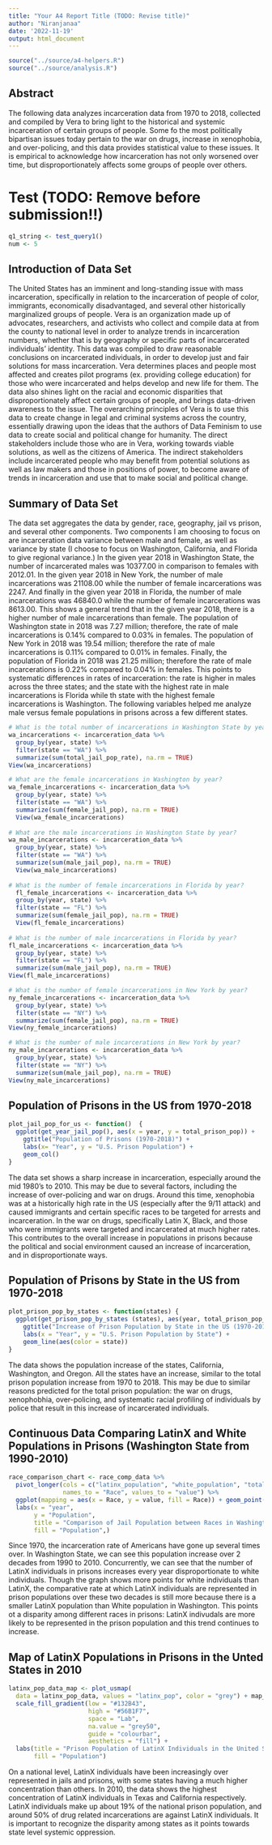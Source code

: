 ```yaml
---
title: "Your A4 Report Title (TODO: Revise title)"
author: "Niranjanaa"
date: '2022-11-19'
output: html_document
---
```


```r
source("../source/a4-helpers.R")
source("../source/analysis.R")
```

## Abstract

The following data analyzes incarceration data from 1970 to 2018, collected and compiled by Vera to bring light to the historical and systemic incarceration of certain groups of people. Some fo the most politically bipartisan issues today pertain to the war on drugs, increase in xenophobia, and over-policing, and this data provides statistical value to these issues. It is empirical to acknowledge how incarceration has not only worsened over time, but disproportionately affects some groups of people over others.

# Test (TODO: Remove before submission!!)

```r
q1_string <- test_query1()
num <- 5
```


## Introduction of Data Set

The United States has an imminent and long-standing issue with mass incarceration, specifically in relation to the incarceration of people of color, immigrants, economically disadvantaged, and several other historically marginalized groups of people. Vera is an organization made up of advocates, researchers, and activists who collect and compile data at from the county to national level in order to analyze trends in incarceration numbers, whether that is by geography or specific parts of incarcerated individuals' identity. This data was compiled to draw reasonable conclusions on incarcerated individuals, in order to develop just and fair solutions for mass incarceration. Vera determines places and people most affected and creates pilot programs (ex. providing college education) for those who were incarcerated and helps develop and new life for them. The data also shines light on the racial and economic disparities that disproportionately affect certain groups of people, and brings data-driven awareness to the issue. The overarching principles of Vera is to use this data to create change in legal and criminal systems across the country, essentially drawing upon the ideas that the authors of Data Feminism to use data to create social and political change for humanity. The direct stakeholders include those who are in Vera, working towards viable solutions, as well as the citizens of America. The indirect stakeholders include incarcerated people who may benefit from potential solutions as well as law makers and those in positions of power, to become aware of trends in incarceration and use that to make social and political change.

## Summary of Data Set

The data set aggregates the data by gender, race, geography, jail vs prison, and several other components. Two components I am choosing to focus on are incarceration data variance between male and female, as well as variance by state (I choose to focus on Washington, California, and Florida to give regional variance.) In the given year 2018 in Washington State, the number of incarcerated males was 10377.00 in comparison to females with 2012.01. In the given year 2018 in New York, the number of male incarcerations was 21108.00 while the number of female incarcerations was 2247. And finally in the given year 2018 in Florida, the number of male incarcerations was 46840.0 while the number of female incarcerations was 8613.00. This shows a general trend that in the given year 2018, there is a higher number of male incarcerations than female. The population of Washington state in 2018 was 7.27 million; therefore, the rate of male incarcerations is 0.14% compared to 0.03% in females. The population of New York in 2018 was 19.54 million; therefore the rate of male incarcerations is 0.11% compared to 0.01% in females. Finally, the population of Florida in 2018 was 21.25 million; therefore the rate of male incarcerations is 0.22% compared to 0.04% in females. This points to systematic differences in rates of incarceration: the rate is higher in males across the three states; and the state with the highest rate in male incarcerations is Florida while th state with the highest female incarcerations is Washington. The following variables helped me analyze male versus female populations in prisons across a few different states.

```r
# What is the total number of incarcerations in Washington State by year? 
wa_incarcerations <- incarceration_data %>%
  group_by(year, state) %>%
  filter(state == "WA") %>%
  summarize(sum(total_jail_pop_rate), na.rm = TRUE)
View(wa_incarcerations)

# What are the female incarcerations in Washington by year? 
wa_female_incarcerations <- incarceration_data %>%
  group_by(year, state) %>%
  filter(state == "WA") %>%
  summarize(sum(female_jail_pop), na.rm = TRUE)
  View(wa_female_incarcerations)
  
# What are the male incarcerations in Washington State by year? 
wa_male_incarcerations <- incarceration_data %>%
  group_by(year, state) %>%
  filter(state == "WA") %>%
  summarize(sum(male_jail_pop), na.rm = TRUE)
  View(wa_male_incarcerations)
  
# What is the number of female incarcerations in Florida by year? 
  fl_female_incarcerations <- incarceration_data %>%
  group_by(year, state) %>%
  filter(state == "FL") %>%
  summarize(sum(female_jail_pop), na.rm = TRUE)
  View(fl_female_incarcerations)
  
# What is the number of male incarcerations in Florida by year?
fl_male_incarcerations <- incarceration_data %>%
  group_by(year, state) %>%
  filter(state == "FL") %>%
  summarize(sum(male_jail_pop), na.rm = TRUE)
View(fl_male_incarcerations)

# What is the number of female incarcerations in New York by year?
ny_female_incarcerations <- incarceration_data %>%
  group_by(year, state) %>%
  filter(state == "NY") %>%
  summarize(sum(female_jail_pop), na.rm = TRUE)
View(ny_female_incarcerations)  

# What is the number of male incarcerations in New York by year?
ny_male_incarcerations <- incarceration_data %>%
  group_by(year, state) %>%
  filter(state == "NY") %>%
  summarize(sum(male_jail_pop), na.rm = TRUE)
View(ny_male_incarcerations)
```

## Population of Prisons in the US from 1970-2018

```r
plot_jail_pop_for_us <- function()  {
  ggplot(get_year_jail_pop(), aes(x = year, y = total_prison_pop)) +
    ggtitle("Population of Prisons (1970-2018)") + 
    labs(x= "Year", y = "U.S. Prison Population") +
    geom_col() 
} 
```

The data set shows a sharp increase in incarceration, especially around the mid 1980's to 2010. This may be due to several factors, including the increase of over-policing and war on drugs. Around this time, xenophobia was at a historically high rate in the US (especially after the 9/11 attack) and caused immigrants and certain specific races to be targeted for arrests and incarceration. In the war on drugs, specifically Latin X, Black, and those who were immigrants were targeted and incarcerated at much higher rates. This contributes to the overall increase in populations in prisons because the political and social environment caused an increase of incarceration, and in disproportionate ways.

## Population of Prisons by State in the US from 1970-2018

```r
plot_prison_pop_by_states <- function(states) {
  ggplot(get_prison_pop_by_states (states), aes(year, total_prison_pop_by_state, color = factor(state))) +
    ggtitle("Increase of Prison Population by State in the US (1970-2018)") + 
    labs(x = "Year", y = "U.S. Prison Population by State") +
    geom_line(aes(color = state))
}
```

The data shows the population increase of the states, California, Washington, and Oregon. All the states have an increase, similar to the total prison population increase from 1970 to 2018. This may be due to similar reasons predicted for the total prison population: the war on drugs, xenophobhia, over-policing, and systematic racial profiling of individuals by police that result in this increase of incarcerated individuals.

## Continuous Data Comparing LatinX and White Populations in Prisons (Washington State from 1990-2010)

```r
race_comparison_chart <- race_comp_data %>%
  pivot_longer(cols = c("latinx_population", "white_population", "total_population"), 
               names_to = "Race", values_to = "value") %>%
  ggplot(mapping = aes(x = Race, y = value, fill = Race)) + geom_point() + 
  labs(x = "year",
       y = "Population", 
       title = "Comparison of Jail Population between Races in Washington (1990-2010)",
       fill = "Population",)
```

Since 1970, the incarceration rate of Americans have gone up several times over. In Washington State, we can see this population increase over 2 decades from 1990 to 2010. Concurrently, we can see that the number of LatinX individuals in prisons increases every year disproportionate to white individuals. Though the graph shows more points for white individuals than LatinX, the comparative rate at which LatinX individuals are represented in prison populations over these two decades is still more because there is a smaller LatinX population than White population in Washington. This points ot a disparity among different races in prisons: LatinX indivudals are more likely to be represented in the prison population and this trend continues to increase.

## Map of LatinX Populations in Prisons in the Unted States in 2010

```r
latinx_pop_data_map <- plot_usmap(
  data = latinx_pop_data, values = "latinx_pop", color = "grey") + map_theme + 
  scale_fill_gradient(low = "#132B43",
                      high = "#56B1F7",
                      space = "Lab",
                      na.value = "grey50",
                      guide = "colourbar",
                      aesthetics = "fill") + 
  labs(title = "Prison Population of LatinX Individuals in the United States, 2010", 
       fill = "Population")
```

On a national level, LatinX individuals have been increasingly over represented in jails and prisons, with some states having a much higher concentration than others. In 2010, the data shows the highest concentration of LatinX individuals in Texas and California respectively. LatinX individuals make up about 19% of the national prison population, and around 50% of drug related incarcerations are against LatinX individuals. It is important to recognize the disparity among states as it points towards state level systemic oppression.
